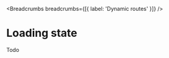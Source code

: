 
<MetaTags
  title="Tuono - Routing"
  canonical="https://tuono.dev/documentation/routing/dynamic-routes"
/>


<Breadcrumbs breadcrumbs={[{ label: 'Dynamic routes' }]} />

# Loading state

Todo
